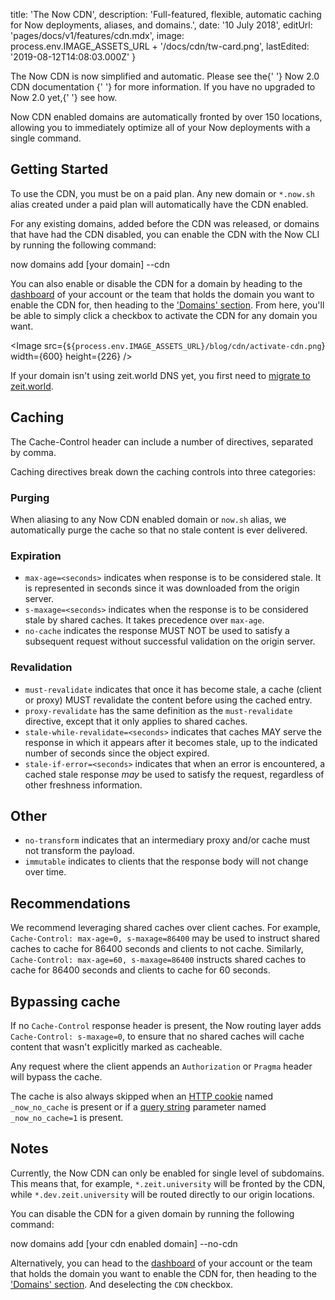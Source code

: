 
  title: 'The Now CDN',
  description:
    'Full-featured, flexible, automatic caching for Now deployments, aliases, and domains.',
  date: '10 July 2018',
  editUrl: 'pages/docs/v1/features/cdn.mdx',
  image: process.env.IMAGE_ASSETS_URL + '/docs/cdn/tw-card.png',
  lastEdited: '2019-08-12T14:08:03.000Z'
}

<Note hint label="Update">
  The Now CDN is now simplified and automatic. Please see the{' '}
  <GenericLink href="/docs/v2/advanced/concepts/cdn-and-global-distribution">
    Now 2.0 CDN documentation
  </GenericLink>{' '}
  for more information. If you have no upgraded to Now 2.0 yet,{' '}
  <GenericLink href="/guides/upgrade-to-2-0">see how</GenericLink>.
</Note>

Now CDN enabled domains are automatically fronted by over 150 locations, allowing you to immediately optimize all of your Now deployments with a single command.

## Getting Started

To use the CDN, you must be on a paid plan. Any new domain or `*.now.sh` alias created under a paid plan will automatically have the CDN enabled.

For any existing domains, added before the CDN was released, or domains that have had the CDN disabled, you can enable the CDN with the Now CLI by running the following command:

<TerminalInput>now domains add [your domain] --cdn</TerminalInput>

You can also enable or disable the CDN for a domain by heading to the [dashboard](https://zeit.co/dashboard) of your account or the team that holds the domain you want to enable the CDN for, then heading to the ['Domains' section](https://zeit.co/dashboard/domains). From here, you'll be able to simply click a checkbox to activate the CDN for any domain you want.

<Image
  src={`${process.env.IMAGE_ASSETS_URL}/blog/cdn/activate-cdn.png`}
  width={600}
  height={226}
/>

If your domain isn't using zeit.world DNS yet, you first need to [migrate to zeit.world](https://zeit.co/world#get-started).

## Caching

The Cache-Control header can include a number of directives, separated by comma.

Caching directives break down the caching controls into three categories:

### Purging

When aliasing to any Now CDN enabled domain or `now.sh` alias, we automatically purge the cache so that no stale content is ever delivered.

### Expiration

- `max-age=<seconds>` indicates when response is to be considered stale. It is represented in seconds since it was downloaded from the origin server.
- `s-maxage=<seconds>` indicates when the response is to be considered stale by shared caches. It takes precedence over `max-age`.
- `no-cache` indicates the response MUST NOT be used to satisfy a subsequent request without successful validation on the origin server.

### Revalidation

- `must-revalidate` indicates that once it has become stale, a cache (client or proxy) MUST revalidate the content before using the cached entry.
- `proxy-revalidate` has the same definition as the `must-revalidate` directive, except that it only applies to shared caches.
- `stale-while-revalidate=<seconds>` indicates that caches MAY serve the response in which it appears after it becomes stale, up to the indicated number of seconds since the object expired.
- `stale-if-error=<seconds>` indicates that when an error is encountered, a cached stale response _may_ be used to satisfy the request, regardless of other freshness information.

## Other

- `no-transform` indicates that an intermediary proxy and/or cache must not transform the payload.
- `immutable` indicates to clients that the response body will not change over time.

## Recommendations

We recommend leveraging shared caches over client caches. For example, `Cache-Control: max-age=0, s-maxage=86400` may be used to instruct shared caches to cache for 86400 seconds and clients to not cache. Similarly, `Cache-Control: max-age=60, s-maxage=86400` instructs shared caches to cache for 86400 seconds and clients to cache for 60 seconds.

## Bypassing cache

If no `Cache-Control` response header is present, the Now routing layer adds `Cache-Control: s-maxage=0`, to ensure that no shared caches will cache content that wasn't explicitly marked as cacheable.

Any request where the client appends an `Authorization` or `Pragma` header will bypass the cache.

The cache is also always skipped when an [HTTP cookie](https://developer.mozilla.org/en-US/docs/Web/HTTP/Cookies) named `_now_no_cache` is present or if a [query string](https://en.wikipedia.org/wiki/Query_string) parameter named `_now_no_cache=1` is present.

## Notes

Currently, the Now CDN can only be enabled for single level of subdomains. This means that, for example, `*.zeit.university` will be fronted by the CDN, while `*.dev.zeit.university` will be routed directly to our origin locations.

You can disable the CDN for a given domain by running the following command:

<TerminalInput>
  now domains add [your cdn enabled domain] --no-cdn
</TerminalInput>

Alternatively, you can head to the [dashboard](https://zeit.co/dashboard) of your account or the team that holds the domain you want to enable the CDN for, then heading to the ['Domains' section](https://zeit.co/dashboard/domains). And deselecting the `CDN` checkbox.

